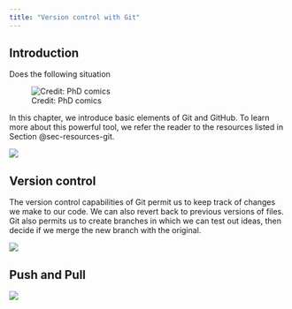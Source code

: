 ```yaml
---
title: "Version control with Git"
---
```


## Introduction

Does the following situation

![Credit: PhD comics](images/paste-2840AEE3.png)

In this chapter, we introduce basic elements of Git and GitHub. To learn more about this powerful tool, we refer the reader to the resources listed in Section \@sec-resources-git.

![](images/paste-B5DF25CC.png)

## Version control

The version control capabilities of Git permit us to keep track of changes we make to our code. We can also revert back to previous versions of files. Git also permits us to create branches in which we can test out ideas, then decide if we merge the new branch with the original.

![](images/paste-48384992.png)

## Push and Pull

![](images/paste-A340C143.png)
